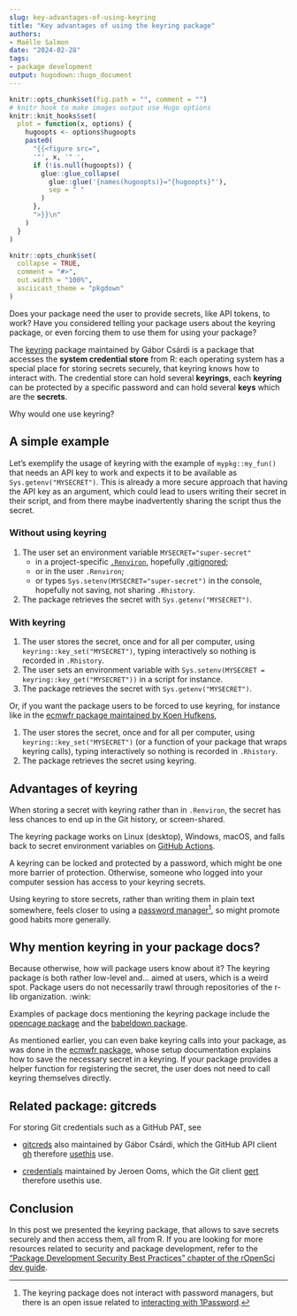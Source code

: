 ```yaml
---
slug: key-advantages-of-using-keyring
title: "Key advantages of using the keyring package" 
authors: 
- Maëlle Salmon
date: "2024-02-28" 
tags: 
- package development
output: hugodown::hugo_document
---
```


```r

knitr::opts_chunk$set(fig.path = "", comment = "")
# knitr hook to make images output use Hugo options
knitr::knit_hooks$set(
  plot = function(x, options) {
    hugoopts <- options$hugoopts
    paste0(
      "{{<figure src=",
      '"', x, '" ',
      if (!is.null(hugoopts)) {
        glue::glue_collapse(
          glue::glue('{names(hugoopts)}="{hugoopts}"'),
          sep = " "
        )
      },
      ">}}\n"
    )
  }
)

```

```r
knitr::opts_chunk$set(
  collapse = TRUE,
  comment = "#>",
  out.width = "100%",
  asciicast_theme = "pkgdown"
)
```

Does your package need the user to provide secrets, like API tokens, to work?
Have you considered telling your package users about the keyring package, or even forcing them to use them for using your package?

The [keyring](https://keyring.r-lib.org/) package maintained by Gábor Csárdi is a package that accesses the **system credential store** from R: each operating system has a special place for storing secrets securely, that keyring knows how to interact with.
The credential store can hold several **keyrings**, each **keyring** can be protected by a specific password and can hold several **keys** which are the **secrets**.

Why would one use keyring?

## A simple example

Let's exemplify the usage of keyring with the example of `mypkg::my_fun()` that needs an API key to work and expects it to be available as `Sys.getenv("MYSECRET")`.
This is already a more secure approach that having the API key as an argument, which could lead to users writing their secret in their script, and from there maybe inadvertently sharing the script thus the secret.

### Without using keyring

1.  The user set an environment variable `MYSECRET="super-secret"`
    -   in a project-specific [`.Renviron`](https://rstats.wtf/r-startup#renviron), hopefully [.gitignored](https://usethis.r-lib.org/reference/use_git_ignore.html);
    -   or in the user `.Renviron`;
    -   or types `Sys.setenv(MYSECRET="super-secret")` in the console, hopefully not saving, not sharing `.Rhistory`.
2.  The package retrieves the secret with `Sys.getenv("MYSECRET")`.

### With keyring

1.  The user stores the secret, once and for all per computer, using `keyring::key_set("MYSECRET")`, typing interactively so nothing is recorded in `.Rhistory`.
2.  The user sets an environment variable with `Sys.setenv(MYSECRET = keyring::key_get("MYSECRET"))` in a script for instance.
3.  The package retrieves the secret with `Sys.getenv("MYSECRET")`.

Or, if you want the package users to be forced to use keyring, for instance like in the [ecmwfr package maintained by Koen Hufkens](https://bluegreen-labs.github.io/ecmwfr/#setup),

1.  The user stores the secret, once and for all per computer, using `keyring::key_set("MYSECRET")` (or a function of your package that wraps keyring calls), typing interactively so nothing is recorded in `.Rhistory`.
2.  The package retrieves the secret using keyring.

## Advantages of keyring

When storing a secret with keyring rather than in `.Renviron`, the secret has less chances to end up in the Git history, or screen-shared.

The keyring package works on Linux (desktop), Windows, macOS, and falls back to secret environment variables on [GitHub Actions](https://keyring.r-lib.org/#github).

A keyring can be locked and protected by a password, which might be one more barrier of protection.
Otherwise, someone who logged into your computer session has access to your keyring secrets.

Using keyring to store secrets, rather than writing them in plain text somewhere, feels closer to using a [password manager](https://guide.rladies.org/organization/tech/security/#use-a-personal-password-manager)[^1], so might promote good habits more generally.

[^1]: The keyring package does not interact with password managers, but there is an open issue related to [interacting with 1Password](https://github.com/r-lib/keyring/issues/123).

## Why mention keyring in your package docs?

Because otherwise, how will package users know about it?
The keyring package is both rather low-level and... aimed at users, which is a weird spot.
Package users do not necessarily trawl through repositories of the r-lib organization.
:wink:

Examples of package docs mentioning the keyring package include the [opencage package](https://docs.ropensci.org/opencage/reference/oc_config.html#set-your-opencage-api-key) and the [babeldown package](https://docs.ropensci.org/babeldown/#api-key).

As mentioned earlier, you can even bake keyring calls into your package, as was done in the [ecmwfr package](https://bluegreen-labs.github.io/ecmwfr/), whose setup documentation explains how to save the necessary secret in a keyring.
If your package provides a helper function for registering the secret, the user does not need to call keyring themselves directly.

## Related package: gitcreds

For storing Git credentials such as a GitHub PAT, see

-   [gitcreds](https://gitcreds.r-lib.org/) also maintained by Gábor Csárdi, which the GitHub API client [gh](https://gh.r-lib.org/) therefore [usethis](https://usethis.r-lib.org/) use.

-   [credentials](https://docs.ropensci.org/credentials/) maintained by Jeroen Ooms, which the Git client [gert](https://docs.ropensci.org/gert/) therefore usethis use.

## Conclusion

In this post we presented the keyring package, that allows to save secrets securely and then access them, all from R.
If you are looking for more resources related to security and package development, refer to the ["Package Development Security Best Practices" chapter of the rOpenSci dev guide](https://devguide.ropensci.org/package-development-security-best-practices.html).
